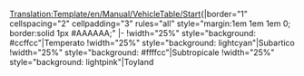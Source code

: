 <noinclude>[[Translation:Template/en/Manual/VehicleTable/Start]]</noinclude>{|border="1" cellspacing="2" cellpadding="3" rules="all" style="margin:1em 1em 1em 0; border:solid 1px #AAAAAA;"
|-
!width="25%" style="background: #ccffcc"|Temperato
!width="25%" style="background: lightcyan"|Subartico
!width="25%" style="background: #ffffcc"|Subtropicale
!width="25%" style="background: lightpink"|Toyland

